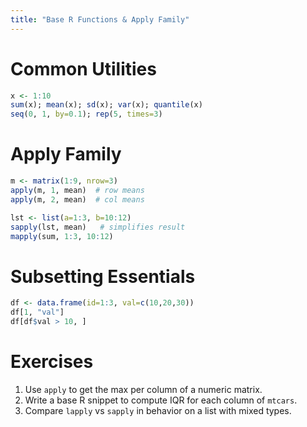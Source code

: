 ```yaml
---
title: "Base R Functions & Apply Family"
---
```


# Common Utilities
```r
x <- 1:10
sum(x); mean(x); sd(x); var(x); quantile(x)
seq(0, 1, by=0.1); rep(5, times=3)
```

# Apply Family
```r
m <- matrix(1:9, nrow=3)
apply(m, 1, mean)  # row means
apply(m, 2, mean)  # col means

lst <- list(a=1:3, b=10:12)
sapply(lst, mean)   # simplifies result
mapply(sum, 1:3, 10:12)
```

# Subsetting Essentials
```r
df <- data.frame(id=1:3, val=c(10,20,30))
df[1, "val"]
df[df$val > 10, ]
```

# Exercises
1. Use `apply` to get the max per column of a numeric matrix.
2. Write a base R snippet to compute IQR for each column of `mtcars`.
3. Compare `lapply` vs `sapply` in behavior on a list with mixed types.
